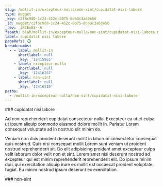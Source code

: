 ```yaml
---
slug: /mollit-in/excepteur-nulla/non-sint/cupidatat-nisi-labore
type: nugget
_key: c2f6c980-1c24-452c-8075-dd63c3a60e56
_id: nugget/c2f6c980-1c24-452c-8075-dd63c3a60e56
_rev: _iKCEoES--A
fspath: blah/mollit-in/excepteur-nulla/non-sint/cupidatat-nisi-labore.md
label: cupidatat nisi labore
pageRefs: {}
breadcrumbs:
  - - label: mollit-in
      shortlabel: null
      _key: '12415965'
    - label: excepteur-nulla
      shortlabel: null
      _key: '12416267'
    - label: non-sint
      shortlabel: null
      _key: '12416310'
paths:
  - /mollit-in/excepteur-nulla/non-sint/cupidatat-nisi-labore
---
```


<NuggetArea>
<Nugget slug="/mollit-in/excepteur-nulla/non-sint/cupidatat-nisi-labore" type="nugget" _key="c2f6c980-1c24-452c-8075-dd63c3a60e56" _id="nugget/c2f6c980-1c24-452c-8075-dd63c3a60e56" _rev="_iKCEoES--A" fspath="blah/mollit-in/excepteur-nulla/non-sint/cupidatat-nisi-labore.md" label="cupidatat nisi labore" paths="/mollit-in/excepteur-nulla/non-sint/cupidatat-nisi-labore">
<NuggetBody>
### cupidatat nisi labore

Ad non reprehenderit cupidatat consectetur nulla. Excepteur ea ut et culpa ut ipsum aliquip commodo eiusmod dolore mollit in. Pariatur Lorem consequat voluptate ad in nostrud elit minim do.

Veniam non duis proident deserunt mollit in laborum consectetur consequat quis nostrud. Quis nisi consequat mollit Lorem sunt veniam ut proident nostrud reprehenderit sit. Do elit adipisicing proident amet excepteur culpa velit laborum dolor velit non et sint. Lorem amet nisi deserunt nostrud ad excepteur qui est minim reprehenderit reprehenderit elit. Do ipsum minim duis qui exercitation aliquip irure ex mollit est occaecat proident voluptate fugiat. Eu minim nostrud ipsum deserunt ex exercitation.

</NuggetBody>
<Breadcrumbs>
<Crumbs>
<Crumb _key="12415965" label="mollit-in" /><Crumb _key="12416267" label="excepteur-nulla" /><Crumb _key="12416310" label="non-sint" />
</Crumbs>
</Breadcrumbs>
</Nugget>

<NuggetsInbound>
</NuggetsInbound>
<NuggetsOutbound>
</NuggetsOutbound>
</NuggetArea>
<PassagesInbound>
<Passage direction="inbound" type="passage" _key="12416310" _id="passage/12416310" _rev="_iKCEoES--_" label="non-sint" passage="non-sint" fspath="blah/mollit-in/excepteur-nulla/non-sint" paths="/mollit-in/excepteur-nulla/non-sint" slug="/mollit-in/excepteur-nulla/non-sint">
<NuggetBody>
### non-sint

</NuggetBody>
<Breadcrumbs>
<Crumbs>
<Crumb _key="12415965" label="mollit-in" /><Crumb _key="12416267" label="excepteur-nulla" />
</Crumbs>
</Breadcrumbs>
</Passage>

</PassagesInbound>
<PassagesOutbound>
</PassagesOutbound>